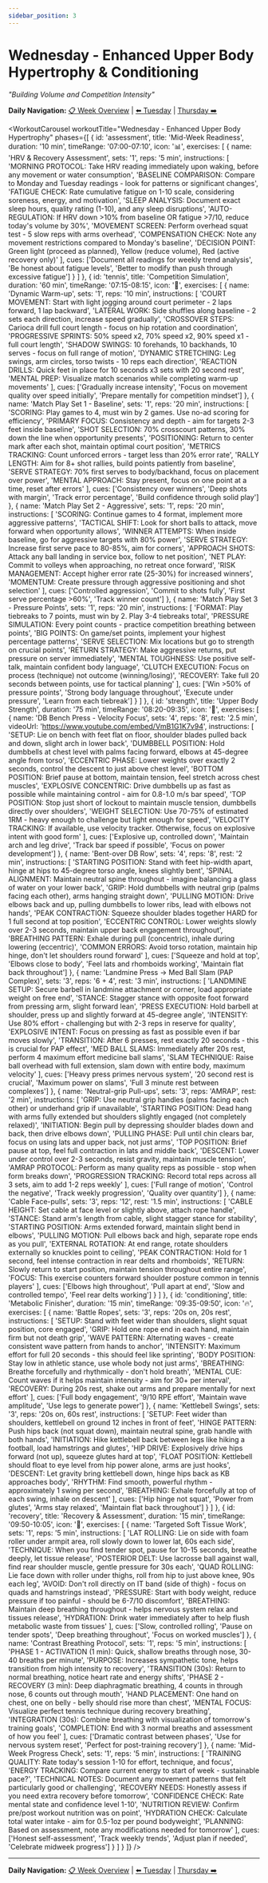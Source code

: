 ```yaml
---
sidebar_position: 3
---
```



<WorkoutNav weekNumber={1} />

# Wednesday - Enhanced Upper Body Hypertrophy & Conditioning

_"Building Volume and Competition Intensity"_

**Daily Navigation:** [📋 Week Overview](index) | [⬅️ Tuesday](tuesday) | [Thursday ➡️](thursday)

<WorkoutCarousel 
  workoutTitle="Wednesday - Enhanced Upper Body Hypertrophy"
  phases={[
    {
      id: 'assessment',
      title: 'Mid-Week Readiness',
      duration: '10 min',
      timeRange: '07:00-07:10',
      icon: '📊',
      exercises: [
        {
          name: 'HRV & Recovery Assessment',
          sets: '1',
          reps: '5 min',
          instructions: [
            'MORNING PROTOCOL: Take HRV reading immediately upon waking, before any movement or water consumption',
            'BASELINE COMPARISON: Compare to Monday and Tuesday readings - look for patterns or significant changes',
            'FATIGUE CHECK: Rate cumulative fatigue on 1-10 scale, considering soreness, energy, and motivation',
            'SLEEP ANALYSIS: Document exact sleep hours, quality rating (1-10), and any sleep disruptions',
            'AUTO-REGULATION: If HRV down >10% from baseline OR fatigue >7/10, reduce today\'s volume by 30%',
            'MOVEMENT SCREEN: Perform overhead squat test - 5 slow reps with arms overhead',
            'COMPENSATION CHECK: Note any movement restrictions compared to Monday\'s baseline',
            'DECISION POINT: Green light (proceed as planned), Yellow (reduce volume), Red (active recovery only)'
          ],
          cues: ['Document all readings for weekly trend analysis', 'Be honest about fatigue levels', 'Better to modify than push through excessive fatigue']
        }
      ]
    },
    {
      id: 'tennis',
      title: 'Competition Simulation',
      duration: '60 min',
      timeRange: '07:15-08:15',
      icon: '🎾',
      exercises: [
        {
          name: 'Dynamic Warm-up',
          sets: '1',
          reps: '10 min',
          instructions: [
            'COURT MOVEMENT: Start with light jogging around court perimeter - 2 laps forward, 1 lap backward',
            'LATERAL WORK: Side shuffles along baseline - 2 sets each direction, increase speed gradually',
            'CROSSOVER STEPS: Carioca drill full court length - focus on hip rotation and coordination',
            'PROGRESSIVE SPRINTS: 50% speed x2, 70% speed x2, 90% speed x1 - full court length',
            'SHADOW SWINGS: 10 forehands, 10 backhands, 10 serves - focus on full range of motion',
            'DYNAMIC STRETCHING: Leg swings, arm circles, torso twists - 10 reps each direction',
            'REACTION DRILLS: Quick feet in place for 10 seconds x3 sets with 20 second rest',
            'MENTAL PREP: Visualize match scenarios while completing warm-up movements'
          ],
          cues: ['Gradually increase intensity', 'Focus on movement quality over speed initially', 'Prepare mentally for competition mindset']
        },
        {
          name: 'Match Play Set 1 - Baseline',
          sets: '1',
          reps: '20 min',
          instructions: [
            'SCORING: Play games to 4, must win by 2 games. Use no-ad scoring for efficiency',
            'PRIMARY FOCUS: Consistency and depth - aim for targets 2-3 feet inside baseline',
            'SHOT SELECTION: 70% crosscourt patterns, 30% down the line when opportunity presents',
            'POSITIONING: Return to center mark after each shot, maintain optimal court position',
            'METRICS TRACKING: Count unforced errors - target less than 20% error rate',
            'RALLY LENGTH: Aim for 8+ shot rallies, build points patiently from baseline',
            'SERVE STRATEGY: 70% first serves to body/backhand, focus on placement over power',
            'MENTAL APPROACH: Stay present, focus on one point at a time, reset after errors'
          ],
          cues: ['Consistency over winners', 'Deep shots with margin', 'Track error percentage', 'Build confidence through solid play']
        },
        {
          name: 'Match Play Set 2 - Aggressive',
          sets: '1',
          reps: '20 min',
          instructions: [
            'SCORING: Continue games to 4 format, implement more aggressive patterns',
            'TACTICAL SHIFT: Look for short balls to attack, move forward when opportunity allows',
            'WINNER ATTEMPTS: When inside baseline, go for aggressive targets with 80% power',
            'SERVE STRATEGY: Increase first serve pace to 80-85%, aim for corners',
            'APPROACH SHOTS: Attack any ball landing in service box, follow to net position',
            'NET PLAY: Commit to volleys when approaching, no retreat once forward',
            'RISK MANAGEMENT: Accept higher error rate (25-30%) for increased winners',
            'MOMENTUM: Create pressure through aggressive positioning and shot selection'
          ],
          cues: ['Controlled aggression', 'Commit to shots fully', 'First serve percentage >60%', 'Track winner count']
        },
        {
          name: 'Match Play Set 3 - Pressure Points',
          sets: '1',
          reps: '20 min',
          instructions: [
            'FORMAT: Play tiebreaks to 7 points, must win by 2. Play 3-4 tiebreaks total',
            'PRESSURE SIMULATION: Every point counts - practice competition breathing between points',
            'BIG POINTS: On game/set points, implement your highest percentage patterns',
            'SERVE SELECTION: Mix locations but go to strength on crucial points',
            'RETURN STRATEGY: Make aggressive returns, put pressure on server immediately',
            'MENTAL TOUGHNESS: Use positive self-talk, maintain confident body language',
            'CLUTCH EXECUTION: Focus on process (technique) not outcome (winning/losing)',
            'RECOVERY: Take full 20 seconds between points, use for tactical planning'
          ],
          cues: ['Win >50% of pressure points', 'Strong body language throughout', 'Execute under pressure', 'Learn from each tiebreak']
        }
      ]
    },
    {
      id: 'strength',
      title: 'Upper Body Strength',
      duration: '75 min',
      timeRange: '08:20-09:35',
      icon: '💪',
      exercises: [
        {
          name: 'DB Bench Press - Velocity Focus',
          sets: '4',
          reps: '8',
          rest: '2.5 min',
          videoUrl: 'https://www.youtube.com/embed/VmB1G1K7v94',
          instructions: [
            'SETUP: Lie on bench with feet flat on floor, shoulder blades pulled back and down, slight arch in lower back',
            'DUMBBELL POSITION: Hold dumbbells at chest level with palms facing forward, elbows at 45-degree angle from torso',
            'ECCENTRIC PHASE: Lower weights over exactly 2 seconds, control the descent to just above chest level',
            'BOTTOM POSITION: Brief pause at bottom, maintain tension, feel stretch across chest muscles',
            'EXPLOSIVE CONCENTRIC: Drive dumbbells up as fast as possible while maintaining control - aim for 0.8-1.0 m/s bar speed',
            'TOP POSITION: Stop just short of lockout to maintain muscle tension, dumbbells directly over shoulders',
            'WEIGHT SELECTION: Use 70-75% of estimated 1RM - heavy enough to challenge but light enough for speed',
            'VELOCITY TRACKING: If available, use velocity tracker. Otherwise, focus on explosive intent with good form'
          ],
          cues: ['Explosive up, controlled down', 'Maintain arch and leg drive', 'Track bar speed if possible', 'Focus on power development']
        },
        {
          name: 'Bent-over DB Row',
          sets: '4',
          reps: '8',
          rest: '2 min',
          instructions: [
            'STARTING POSITION: Stand with feet hip-width apart, hinge at hips to 45-degree torso angle, knees slightly bent',
            'SPINAL ALIGNMENT: Maintain neutral spine throughout - imagine balancing a glass of water on your lower back',
            'GRIP: Hold dumbbells with neutral grip (palms facing each other), arms hanging straight down',
            'PULLING MOTION: Drive elbows back and up, pulling dumbbells to lower ribs, lead with elbows not hands',
            'PEAK CONTRACTION: Squeeze shoulder blades together HARD for 1 full second at top position',
            'ECCENTRIC CONTROL: Lower weights slowly over 2-3 seconds, maintain upper back engagement throughout',
            'BREATHING PATTERN: Exhale during pull (concentric), inhale during lowering (eccentric)',
            'COMMON ERRORS: Avoid torso rotation, maintain hip hinge, don\'t let shoulders round forward'
          ],
          cues: ['Squeeze and hold at top', 'Elbows close to body', 'Feel lats and rhomboids working', 'Maintain flat back throughout']
        },
        {
          name: 'Landmine Press → Med Ball Slam (PAP Complex)',
          sets: '3',
          reps: '6 + 4',
          rest: '3 min',
          instructions: [
            'LANDMINE SETUP: Secure barbell in landmine attachment or corner, load appropriate weight on free end',
            'STANCE: Stagger stance with opposite foot forward from pressing arm, slight forward lean',
            'PRESS EXECUTION: Hold barbell at shoulder, press up and slightly forward at 45-degree angle',
            'INTENSITY: Use 80% effort - challenging but with 2-3 reps in reserve for quality',
            'EXPLOSIVE INTENT: Focus on pressing as fast as possible even if bar moves slowly',
            'TRANSITION: After 6 presses, rest exactly 20 seconds - this is crucial for PAP effect',
            'MED BALL SLAMS: Immediately after 20s rest, perform 4 maximum effort medicine ball slams',
            'SLAM TECHNIQUE: Raise ball overhead with full extension, slam down with entire body, maximum velocity'
          ],
          cues: ['Heavy press primes nervous system', '20 second rest is crucial', 'Maximum power on slams', 'Full 3 minute rest between complexes']
        },
        {
          name: 'Neutral-grip Pull-ups',
          sets: '3',
          reps: 'AMRAP',
          rest: '2 min',
          instructions: [
            'GRIP: Use neutral grip handles (palms facing each other) or underhand grip if unavailable',
            'STARTING POSITION: Dead hang with arms fully extended but shoulders slightly engaged (not completely relaxed)',
            'INITIATION: Begin pull by depressing shoulder blades down and back, then drive elbows down',
            'PULLING PHASE: Pull until chin clears bar, focus on using lats and upper back, not just arms',
            'TOP POSITION: Brief pause at top, feel full contraction in lats and middle back',
            'DESCENT: Lower under control over 2-3 seconds, resist gravity, maintain muscle tension',
            'AMRAP PROTOCOL: Perform as many quality reps as possible - stop when form breaks down',
            'PROGRESSION TRACKING: Record total reps across all 3 sets, aim to add 1-2 reps weekly'
          ],
          cues: ['Full range of motion', 'Control the negative', 'Track weekly progression', 'Quality over quantity']
        },
        {
          name: 'Cable Face-pulls',
          sets: '3',
          reps: '12',
          rest: '1.5 min',
          instructions: [
            'CABLE HEIGHT: Set cable at face level or slightly above, attach rope handle',
            'STANCE: Stand arm\'s length from cable, slight stagger stance for stability',
            'STARTING POSITION: Arms extended forward, maintain slight bend in elbows',
            'PULLING MOTION: Pull elbows back and high, separate rope ends as you pull',
            'EXTERNAL ROTATION: At end range, rotate shoulders externally so knuckles point to ceiling',
            'PEAK CONTRACTION: Hold for 1 second, feel intense contraction in rear delts and rhomboids',
            'RETURN: Slowly return to start position, maintain tension throughout entire range',
            'FOCUS: This exercise counters forward shoulder posture common in tennis players'
          ],
          cues: ['Elbows high throughout', 'Pull apart at end', 'Slow and controlled tempo', 'Feel rear delts working']
        }
      ]
    },
    {
      id: 'conditioning',
      title: 'Metabolic Finisher',
      duration: '15 min',
      timeRange: '09:35-09:50',
      icon: '🔥',
      exercises: [
        {
          name: 'Battle Ropes',
          sets: '3',
          reps: '20s on, 20s rest',
          instructions: [
            'SETUP: Stand with feet wider than shoulders, slight squat position, core engaged',
            'GRIP: Hold one rope end in each hand, maintain firm but not death grip',
            'WAVE PATTERN: Alternating waves - create consistent wave pattern from hands to anchor',
            'INTENSITY: Maximum effort for full 20 seconds - this should feel like sprinting',
            'BODY POSITION: Stay low in athletic stance, use whole body not just arms',
            'BREATHING: Breathe forcefully and rhythmically - don\'t hold breath',
            'MENTAL CUE: Count waves if it helps maintain intensity - aim for 30+ per interval',
            'RECOVERY: During 20s rest, shake out arms and prepare mentally for next effort'
          ],
          cues: ['Full body engagement', '9/10 RPE effort', 'Maintain wave amplitude', 'Use legs to generate power']
        },
        {
          name: 'Kettlebell Swings',
          sets: '3',
          reps: '20s on, 60s rest',
          instructions: [
            'SETUP: Feet wider than shoulders, kettlebell on ground 12 inches in front of feet',
            'HINGE PATTERN: Push hips back (not squat down), maintain neutral spine, grab handle with both hands',
            'INITIATION: Hike kettlebell back between legs like hiking a football, load hamstrings and glutes',
            'HIP DRIVE: Explosively drive hips forward (not up), squeeze glutes hard at top',
            'FLOAT POSITION: Kettlebell should float to eye level from hip power alone, arms are just hooks',
            'DESCENT: Let gravity bring kettlebell down, hinge hips back as KB approaches body',
            'RHYTHM: Find smooth, powerful rhythm - approximately 1 swing per second',
            'BREATHING: Exhale forcefully at top of each swing, inhale on descent'
          ],
          cues: ['Hip hinge not squat', 'Power from glutes', 'Arms stay relaxed', 'Maintain flat back throughout']
        }
      ]
    },
    {
      id: 'recovery',
      title: 'Recovery & Assessment',
      duration: '15 min',
      timeRange: '09:50-10:05',
      icon: '🧘',
      exercises: [
        {
          name: 'Targeted Soft Tissue Work',
          sets: '1',
          reps: '5 min',
          instructions: [
            'LAT ROLLING: Lie on side with foam roller under armpit area, roll slowly down to lower lat, 60s each side',
            'TECHNIQUE: When you find tender spot, pause for 10-15 seconds, breathe deeply, let tissue release',
            'POSTERIOR DELT: Use lacrosse ball against wall, find rear shoulder muscle, gentle pressure for 30s each',
            'QUAD ROLLING: Lie face down with roller under thighs, roll from hip to just above knee, 90s each leg',
            'AVOID: Don\'t roll directly on IT band (side of thigh) - focus on quads and hamstrings instead',
            'PRESSURE: Start with body weight, reduce pressure if too painful - should be 6-7/10 discomfort',
            'BREATHING: Maintain deep breathing throughout - helps nervous system relax and tissues release',
            'HYDRATION: Drink water immediately after to help flush metabolic waste from tissues'
          ],
          cues: ['Slow, controlled rolling', 'Pause on tender spots', 'Deep breathing throughout', 'Focus on worked muscles']
        },
        {
          name: 'Contrast Breathing Protocol',
          sets: '1',
          reps: '5 min',
          instructions: [
            'PHASE 1 - ACTIVATION (1 min): Quick, shallow breaths through nose, 30-40 breaths per minute',
            'PURPOSE: Increases sympathetic tone, helps transition from high intensity to recovery',
            'TRANSITION (30s): Return to normal breathing, notice heart rate and energy shifts',
            'PHASE 2 - RECOVERY (3 min): Deep diaphragmatic breathing, 4 counts in through nose, 6 counts out through mouth',
            'HAND PLACEMENT: One hand on chest, one on belly - belly should rise more than chest',
            'MENTAL FOCUS: Visualize perfect tennis technique during recovery breathing',
            'INTEGRATION (30s): Combine breathing with visualization of tomorrow\'s training goals',
            'COMPLETION: End with 3 normal breaths and assessment of how you feel'
          ],
          cues: ['Dramatic contrast between phases', 'Use for nervous system reset', 'Perfect for post-training recovery']
        },
        {
          name: 'Mid-Week Progress Check',
          sets: '1',
          reps: '5 min',
          instructions: [
            'TRAINING QUALITY: Rate today\'s session 1-10 for effort, technique, and focus',
            'ENERGY TRACKING: Compare current energy to start of week - sustainable pace?',
            'TECHNICAL NOTES: Document any movement patterns that felt particularly good or challenging',
            'RECOVERY NEEDS: Honestly assess if you need extra recovery before tomorrow',
            'CONFIDENCE CHECK: Rate mental state and confidence level 1-10',
            'NUTRITION REVIEW: Confirm pre/post workout nutrition was on point',
            'HYDRATION CHECK: Calculate total water intake - aim for 0.5-1oz per pound bodyweight',
            'PLANNING: Based on assessment, note any modifications needed for tomorrow'
          ],
          cues: ['Honest self-assessment', 'Track weekly trends', 'Adjust plan if needed', 'Celebrate midweek progress']
        }
      ]
    }
  ]}
/>

---

**Daily Navigation:** [📋 Week Overview](index) | [⬅️ Tuesday](tuesday) | [Thursday ➡️](thursday)